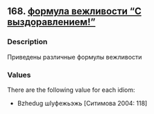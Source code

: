 ## 168. <a href =  'https://agricolamz.github.io/The_Circassian_Isoglosses_Database/168.html'>формула вежливости "С выздоравлением!"</a>
### Description

Приведены различные формулы вежливости

### Values
There are the following value for each idiom:

* Bzhedug  шIуфежьэжь [Ситимова 2004: 118] 

